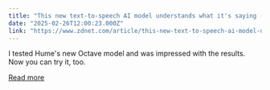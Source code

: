 ```yaml
---
title: "This new text-to-speech AI model understands what it's saying - how to try it for free"
date: "2025-02-26T12:00:23.000Z"
link: "https://www.zdnet.com/article/this-new-text-to-speech-ai-model-understands-what-its-saying-how-to-try-it-for-free/"
---
```


I tested Hume's new Octave model and was impressed with the results. Now you can try it, too.

[Read more](https://www.zdnet.com/article/this-new-text-to-speech-ai-model-understands-what-its-saying-how-to-try-it-for-free/)
